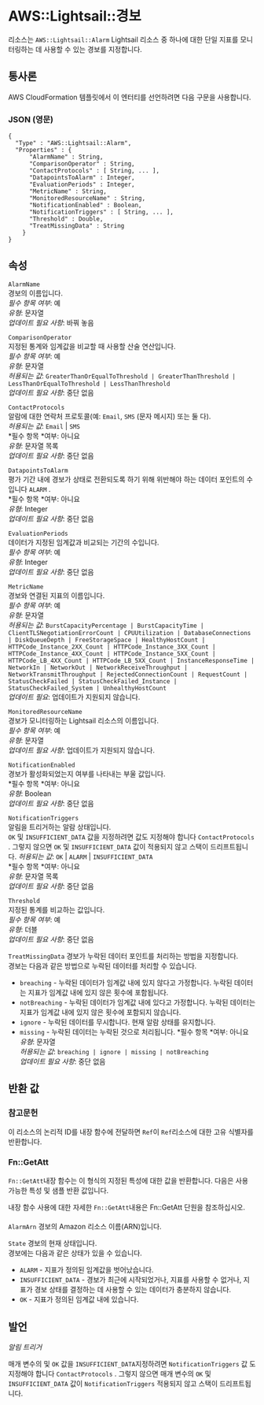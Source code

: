 # AWS::Lightsail::경보

리소스는 `AWS::Lightsail::Alarm` Lightsail 리소스 중 하나에 대한 단일 지표를 모니터링하는 데 사용할 수 있는 경보를 지정합니다.

## 통사론

AWS CloudFormation 템플릿에서 이 엔터티를 선언하려면 다음 구문을 사용합니다.

### JSON (영문)

```
{
  "Type" : "AWS::Lightsail::Alarm",
  "Properties" : {
      "AlarmName" : String,
      "ComparisonOperator" : String,
      "ContactProtocols" : [ String, ... ],
      "DatapointsToAlarm" : Integer,
      "EvaluationPeriods" : Integer,
      "MetricName" : String,
      "MonitoredResourceName" : String,
      "NotificationEnabled" : Boolean,
      "NotificationTriggers" : [ String, ... ],
      "Threshold" : Double,
      "TreatMissingData" : String
    }
}
```

## 속성

`AlarmName`  
경보의 이름입니다.  
_필수 항목 여부_: 예  
_유형_: 문자열  
_업데이트 필요 사항_: 바꿔 놓음

`ComparisonOperator`  
지정된 통계와 임계값을 비교할 때 사용할 산술 연산입니다.  
_필수 항목 여부_: 예  
_유형_: 문자열  
_허용되는 값_: `GreaterThanOrEqualToThreshold | GreaterThanThreshold | LessThanOrEqualToThreshold | LessThanThreshold`  
_업데이트 필요 사항_: 중단 없음

`ContactProtocols`  
알람에 대한 연락처 프로토콜(예: `Email`, `SMS` (문자 메시지) 또는 둘 다).  
_허용되는 값_: `Email` | `SMS`  
*필수 항목 *여부: 아니요  
_유형_: 문자열 목록  
_업데이트 필요 사항_: 중단 없음

`DatapointsToAlarm`  
평가 기간 내에 경보가 상태로 전환되도록 하기 위해 위반해야 하는 데이터 포인트의 수 입니다 `ALARM` .  
*필수 항목 *여부: 아니요  
_유형_: Integer  
_업데이트 필요 사항_: 중단 없음

`EvaluationPeriods`  
데이터가 지정된 임계값과 비교되는 기간의 수입니다.  
_필수 항목 여부_: 예  
_유형_: Integer  
_업데이트 필요 사항_: 중단 없음

`MetricName`  
경보와 연결된 지표의 이름입니다.  
_필수 항목 여부_: 예  
_유형_: 문자열  
_허용되는 값_: `BurstCapacityPercentage | BurstCapacityTime | ClientTLSNegotiationErrorCount | CPUUtilization | DatabaseConnections | DiskQueueDepth | FreeStorageSpace | HealthyHostCount | HTTPCode_Instance_2XX_Count | HTTPCode_Instance_3XX_Count | HTTPCode_Instance_4XX_Count | HTTPCode_Instance_5XX_Count | HTTPCode_LB_4XX_Count | HTTPCode_LB_5XX_Count | InstanceResponseTime | NetworkIn | NetworkOut | NetworkReceiveThroughput | NetworkTransmitThroughput | RejectedConnectionCount | RequestCount | StatusCheckFailed | StatusCheckFailed_Instance | StatusCheckFailed_System | UnhealthyHostCount`  
_업데이트 필요_: 업데이트가 지원되지 않습니다.

`MonitoredResourceName`  
경보가 모니터링하는 Lightsail 리소스의 이름입니다.  
_필수 항목 여부_: 예  
_유형_: 문자열  
_업데이트 필요 사항_: 업데이트가 지원되지 않습니다.

`NotificationEnabled`  
경보가 활성화되었는지 여부를 나타내는 부울 값입니다.  
*필수 항목 *여부: 아니요  
_유형_: Boolean  
_업데이트 필요 사항_: 중단 없음

`NotificationTriggers`  
알림을 트리거하는 알람 상태입니다.  
`OK` 및 `INSUFFICIENT_DATA` 값을 지정하려면 값도 지정해야 합니다 `ContactProtocols` . 그렇지 않으면 `OK` 및 `INSUFFICIENT_DATA` 값이 적용되지 않고 스택이 드리프트됩니다.
_허용되는 값_: `OK` | `ALARM` | `INSUFFICIENT_DATA`  
*필수 항목 *여부: 아니요  
_유형_: 문자열 목록  
_업데이트 필요 사항_: 중단 없음

`Threshold`  
지정된 통계를 비교하는 값입니다.  
_필수 항목 여부_: 예  
_유형_: 더블  
_업데이트 필요 사항_: 중단 없음

`TreatMissingData` 경보가 누락된 데이터 포인트를 처리하는 방법을 지정합니다.  
경보는 다음과 같은 방법으로 누락된 데이터를 처리할 수 있습니다.

- `breaching` - 누락된 데이터가 임계값 내에 있지 않다고 가정합니다. 누락된 데이터는 지표가 임계값 내에 있지 않은 횟수에 포함됩니다.
- `notBreaching` - 누락된 데이터가 임계값 내에 있다고 가정합니다. 누락된 데이터는 지표가 임계값 내에 있지 않은 횟수에 포함되지 않습니다.
- `ignore` - 누락된 데이터를 무시합니다. 현재 알람 상태를 유지합니다.
- `missing` - 누락된 데이터는 누락된 것으로 처리됩니다.
  *필수 항목 *여부: 아니요  
  _유형_: 문자열  
  _허용되는 값_: `breaching | ignore | missing | notBreaching`  
  _업데이트 필요 사항_: 중단 없음

## 반환 값

### 참고문헌

이 리소스의 논리적 ID를 내장 함수에 전달하면 `Ref`이 `Ref`리소스에 대한 고유 식별자를 반환합니다.

### Fn::GetAtt

`Fn::GetAtt`내장 함수는 이 형식의 지정된 특성에 대한 값을 반환합니다. 다음은 사용 가능한 특성 및 샘플 반환 값입니다.

내장 함수 사용에 대한 자세한 `Fn::GetAtt`내용은 Fn::GetAtt 단원을 참조하십시오.

####

`AlarmArn` 경보의 Amazon 리소스 이름(ARN)입니다.

`State` 경보의 현재 상태입니다.  
경보에는 다음과 같은 상태가 있을 수 있습니다.

- `ALARM` - 지표가 정의된 임계값을 벗어났습니다.
- `INSUFFICIENT_DATA` - 경보가 최근에 시작되었거나, 지표를 사용할 수 없거나, 지표가 경보 상태를 결정하는 데 사용할 수 있는 데이터가 충분하지 않습니다.
- `OK` - 지표가 정의된 임계값 내에 있습니다.

## 발언

_알림 트리거_

매개 변수의 및 `OK` 값을 `INSUFFICIENT_DATA`지정하려면 `NotificationTriggers` 값 도 지정해야 합니다 `ContactProtocols` . 그렇지 않으면 매개 변수의 `OK` 및 `INSUFFICIENT_DATA` 값이 `NotificationTriggers` 적용되지 않고 스택이 드리프트됩니다.
